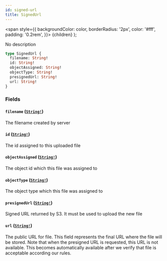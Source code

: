 ```yaml
---
id: signed-url
title: SignedUrl
---
```


<span
style={{
      backgroundColor: color,
      borderRadius: '2px',
      color: '#fff',
      padding: '0.2rem',
    }}>
{children}
</span>
);

No description

```graphql
type SignedUrl {
  filename: String!
  id: String!
  objectAssigned: String!
  objectType: String!
  presignedUrl: String!
  url: String!
}
```

### Fields

#### `filename` ([`String!`](/docs/api/scalars/string))

The filename created by server

#### `id` ([`String!`](/docs/api/scalars/string))

The id assigned to this uploaded file

#### `objectAssigned` ([`String!`](/docs/api/scalars/string))

The object id which this file was assigned to

#### `objectType` ([`String!`](/docs/api/scalars/string))

The object type which this file was assigned to

#### `presignedUrl` ([`String!`](/docs/api/scalars/string))

Signed URL returned by S3. It must be used to upload the new file

#### `url` ([`String!`](/docs/api/scalars/string))

The public URL for file. This field represents the final URL where the
file will be stored. Note that when the presigned URL is requested, this
URL is not available. This becomes automatically available after we verify
that file is acceptable according our rules.
